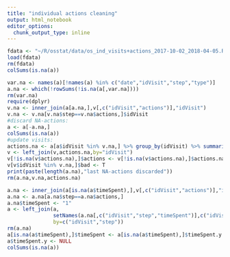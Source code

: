 ```yaml
---
title: "individual actions cleaning"
output: html_notebook
editor_options: 
  chunk_output_type: inline
---
```




```r
fdata <- "~/R/osstat/data/os_ind_visits+actions_2017-10-02_2018-04-05.RData"
load(fdata)
rm(fdata)
colSums(is.na(a))
```
```r
var.na <- names(a)[!names(a) %in% c("date","idVisit","step","type")]
a.na <- which(!rowSums(!is.na(a[,var.na])))
rm(var.na)
require(dplyr)
v.na <- inner_join(a[a.na,],v[,c("idVisit","actions")],"idVisit")
v.na <- v.na[v.na$step==v.na$actions,]$idVisit
#discard NA-actions:
a <- a[-a.na,]
colSums(is.na(a))
#update visits:
actions.na <- a[a$idVisit %in% v.na,] %>% group_by(idVisit) %>% summarise(actions.na=n())
v <- left_join(v,actions.na,by="idVisit")
v[!is.na(v$actions.na),]$actions <- v[!is.na(v$actions.na),]$actions.na
v[v$idVisit %in% v.na,]$bad <- T
print(paste(length(a.na),"last NA-actions discarded"))
rm(a.na,v.na,actions.na)
```
```r
a.na <- inner_join(a[is.na(a$timeSpent),],v[,c("idVisit","actions")],"idVisit")
a.na <- a.na[a.na$step==a.na$actions,]
a.na$timeSpent <- "1"
a <- left_join(a,
               setNames(a.na[,c("idVisit","step","timeSpent")],c("idVisit","step","timeSpent.y")),
               by=c("idVisit","step"))
rm(a.na)
a[is.na(a$timeSpent),]$timeSpent <- a[is.na(a$timeSpent),]$timeSpent.y
a$timeSpent.y <- NULL
colSums(is.na(a))
```


